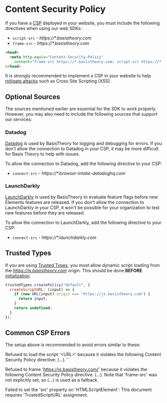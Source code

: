 
# Content Security Policy

If you have a [CSP](https://developer.mozilla.org/en-US/docs/Web/HTTP/CSP) deployed in your website, you must include the following directives when using our web SDKs:

- `script-src` - _https://*.basistheory.com_
- `frame-src` - _https://*.basistheory.com_

```html showLineNumbers title="CSP"
<head>
  <meta http-equiv="Content-Security-Policy"
    content="frame-src https://*.basistheory.com; script-src https://*.basistheory.com" />
</head>
```

<Alert type={Alerts.INFO}>It is strongly recommended to implement a CSP in your website to help <a href="https://cheatsheetseries.owasp.org/cheatsheets/Content_Security_Policy_Cheat_Sheet.html#context" target="_blank">mitigate attacks</a> such as Cross Site Scripting (XSS).</Alert>

## Optional Sources

The sources mentioned earlier are essential for the SDK to work properly. However, you may also need to include the following sources that support our services:

### Datadog

[Datadog](https://www.datadoghq.com/) is used by BasisTheory for logging and debugging for errors.
If you don't allow the connection to Datadog in your CSP, it may be more difficult for Basis Theory to help with issues.

To allow the connection to Datadog, add the following directive to your CSP:

- `connect-src` - _https://*.browser-intake-datadoghq.com_

### LaunchDarkly

[LaunchDarkly](https://launchdarkly.com/) is used by BasisTheory to evaluate feature flags before new Elements features are released.
If you don't allow the connection to LaunchDarkly in your CSP, it won't be possible for your organization to test new features before they are released.

To allow the connection to LaunchDarkly, add the following directive to your CSP:

- `connect-src` - _https://*.launchdarkly.com_

## Trusted Types

If you are using [Trusted Types](https://developer.mozilla.org/en-US/docs/Web/HTTP/Headers/Content-Security-Policy/require-trusted-types-for), you must allow dynamic script loading from the _https://js.basistheory.com_ origin. This should be done **BEFORE** [initialization](/docs/sdks/web/javascript#initialization).

```javascript showLineNumbers title="Trusted Types"
trustedTypes.createPolicy("default", {
  createScriptURL: (input) => {
    if (new URL(input).origin === "https://js.basistheory.com") {
      return input;
    }
    return undefined;
  }
});
```

## Common CSP Errors

The setup above is recommended to avoid errors similar to these:

<Alert type={Alerts.WARNING}>Refused to load the script '&lt;URL&gt;' because it violates the following Content Security Policy directive: (...).```</Alert>

<Alert type={Alerts.WARNING}>Refused to frame 'https://js.basistheory.com/' because it violates the following Content Security Policy directive: (...). Note that 'frame-src' was not explicitly set, so (...) is used as a fallback.</Alert>

<Alert type={Alerts.WARNING}>Failed to set the 'src' property on 'HTMLScriptElement': This document requires 'TrustedScriptURL' assignment.</Alert>
